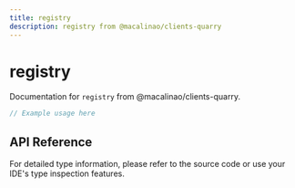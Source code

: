 ```yaml
---
title: registry
description: registry from @macalinao/clients-quarry
---
```


# registry

Documentation for `registry` from @macalinao/clients-quarry.

```typescript
// Example usage here
```

## API Reference

For detailed type information, please refer to the source code or use your IDE's type inspection features.
